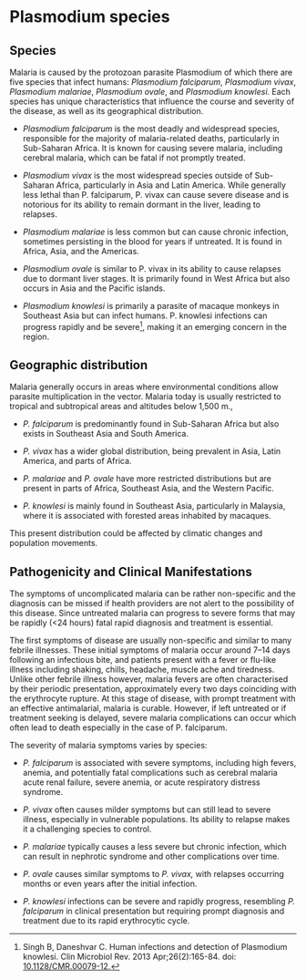 # Plasmodium species

## Species 

Malaria is caused by the protozoan parasite Plasmodium of which there are five species that infect humans: *Plasmodium falciparum*, *Plasmodium vivax*, *Plasmodium malariae*, *Plasmodium ovale*, and *Plasmodium knowlesi*. Each species has unique characteristics that influence the course and severity of the disease, as well as its geographical distribution.

-   *Plasmodium falciparum* is the most deadly and widespread species, responsible for the majority of malaria-related deaths, particularly in Sub-Saharan Africa. It is known for causing severe malaria, including cerebral malaria, which can be fatal if not promptly treated.

-   *Plasmodium vivax* is the most widespread species outside of Sub-Saharan Africa, particularly in Asia and Latin America. While generally less lethal than P. falciparum, P. vivax can cause severe disease and is notorious for its ability to remain dormant in the liver, leading to relapses.

-   *Plasmodium malariae* is less common but can cause chronic infection, sometimes persisting in the blood for years if untreated. It is found in Africa, Asia, and the Americas.

-   *Plasmodium ovale* is similar to P. vivax in its ability to cause relapses due to dormant liver stages. It is primarily found in West Africa but also occurs in Asia and the Pacific islands.

-   *Plasmodium knowlesi* is primarily a parasite of macaque monkeys in Southeast Asia but can infect humans. P. knowlesi infections can progress rapidly and be severe[^topic2a-plasmodium-spp-1], making it an emerging concern in the region.

[^topic2a-plasmodium-spp-1]: Singh B, Daneshvar C. Human infections and detection of Plasmodium knowlesi. Clin Microbiol Rev. 2013 Apr;26(2):165-84. doi: [10.1128/CMR.00079-12.](https://doi.org/10.1128/cmr.00079-12)

## Geographic distribution

Malaria generally occurs in areas where environmental conditions allow parasite multiplication in the vector. Malaria today is usually restricted to tropical and subtropical areas and altitudes below 1,500 m., 

-   *P. falciparum* is predominantly found in Sub-Saharan Africa but also exists in Southeast Asia and South America.

-   *P. vivax* has a wider global distribution, being prevalent in Asia, Latin America, and parts of Africa.

-   *P. malariae* and *P. ovale* have more restricted distributions but are present in parts of Africa, Southeast Asia, and the Western Pacific.

-   *P. knowlesi* is mainly found in Southeast Asia, particularly in Malaysia, where it is associated with forested areas inhabited by macaques.

This present distribution could be affected by climatic changes and population movements. 

## **Pathogenicity and Clinical Manifestations**

The symptoms of uncomplicated malaria can be rather non-specific and the diagnosis can be missed if health providers are not alert to the possibility of this disease. Since untreated malaria can progress to severe forms that may be rapidly (\<24 hours) fatal rapid diagnosis and treatment is essential.

The first symptoms of disease are usually non-specific and similar to many febrile illnesses. These initial symptoms of malaria occur around 7--14 days following an infectious bite, and patients present with a fever or flu-like illness including shaking, chills, headache, muscle ache and tiredness. Unlike other febrile illness however, malaria fevers are often characterised by their periodic presentation, approximately every two days coinciding with the erythrocyte rupture. At this stage of disease, with prompt treatment with an effective antimalarial, malaria is curable. However, if left untreated or if treatment seeking is delayed, severe malaria complications can occur which often lead to death especially in the case of P. falciparum.

The severity of malaria symptoms varies by species:

-   *P. falciparum* is associated with severe symptoms, including high fevers, anemia, and potentially fatal complications such as cerebral malaria acute renal failure, severe anemia, or acute respiratory distress syndrome.

-   *P. vivax* often causes milder symptoms but can still lead to severe illness, especially in vulnerable populations. Its ability to relapse makes it a challenging species to control.

-   *P. malariae* typically causes a less severe but chronic infection, which can result in nephrotic syndrome and other complications over time.

-   *P. ovale* causes similar symptoms to *P. vivax,* with relapses occurring months or even years after the initial infection.

-   *P. knowlesi* infections can be severe and rapidly progress, resembling *P. falciparum* in clinical presentation but requiring prompt diagnosis and treatment due to its rapid erythrocytic cycle.
